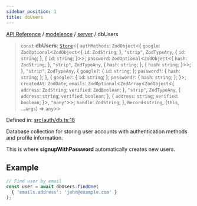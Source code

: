 ```yaml
---
sidebar_position: 1
title: dbUsers
---
```


[API Reference](/api-reference/modelence/server/variables/../../../index) / [modelence](/api-reference/modelence/server/variables/../../index) / [server](/api-reference/modelence/server/variables/../index) / dbUsers

> `const` **dbUsers**: [`Store`](/api-reference/modelence/server/variables/../classes/Store)\<\{ `authMethods`: `ZodObject`\<\{ `google`: `ZodOptional`\<`ZodObject`\<\{ `id`: `ZodString`; \}, `"strip"`, `ZodTypeAny`, \{ `id`: `string`; \}, \{ `id`: `string`; \}\>\>; `password`: `ZodOptional`\<`ZodObject`\<\{ `hash`: `ZodString`; \}, `"strip"`, `ZodTypeAny`, \{ `hash`: `string`; \}, \{ `hash`: `string`; \}\>\>; \}, `"strip"`, `ZodTypeAny`, \{ `google?`: \{ `id`: `string`; \}; `password?`: \{ `hash`: `string`; \}; \}, \{ `google?`: \{ `id`: `string`; \}; `password?`: \{ `hash`: `string`; \}; \}\>; `createdAt`: `ZodDate`; `emails`: `ZodOptional`\<`ZodArray`\<`ZodObject`\<\{ `address`: `ZodString`; `verified`: `ZodBoolean`; \}, `"strip"`, `ZodTypeAny`, \{ `address`: `string`; `verified`: `boolean`; \}, \{ `address`: `string`; `verified`: `boolean`; \}\>, `"many"`\>\>; `handle`: `ZodString`; \}, `Record`\<`string`, (`this`, ...`args`) => `any`\>\>

Defined in: [src/auth/db.ts:18](https://github.com/modelence/modelence/blob/bc8c83d564bba6e3c947221e86c27ffadc91fb73/packages/modelence/src/auth/db.ts#L18)

Database collection for storing user accounts with authentication methods and profile information.

This is where **signupWithPassword** automatically creates new users.

## Example

```typescript
// Find user by email
const user = await dbUsers.findOne(
  { 'emails.address': 'john@example.com' }
);
```

